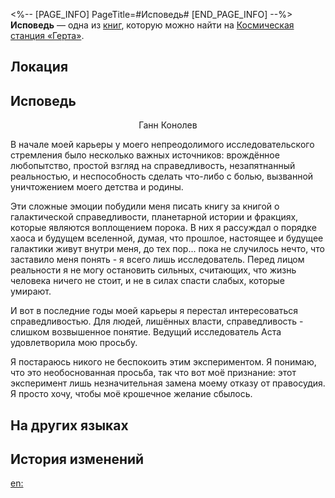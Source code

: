 <%-- [PAGE_INFO]
PageTitle=#Исповедь#
[END_PAGE_INFO] --%>
{{Дополнить}}
{{Книга Инфобокс
|id           = 078
|partIds      = 190202
|Название     = 
|Изображение  = Журнал с КСГ.png
|Мир          = Космическая станция «Герта»
|Томов        = 1
|Автор        = <!--нужно добавить-->
|Описание     = Признание Ганна Конолева о проведении какого-то таинственного эксперимента на космической станции.
|Том1         = {{tx}}
|Источник1    = {{tx|Отсутствует источник}}
|Персонажи    = 
|Фракции      = 
}}
'''Исповедь''' — одна из [[Книги|книг]], которую можно найти на [[Космическая станция «Герта»]].

==Локация==
{{Отметка карты|<!--название карты-->|<!--id отметки-->}}

==Исповедь==
<div align="center">Ганн Конолев</div>

В начале моей карьеры у моего непреодолимого исследовательского стремления было несколько важных источников: врождённое любопытство, простой взгляд на справедливость, незапятнанный реальностью, и неспособность сделать что-либо с болью, вызванной уничтожением моего детства и родины.

Эти сложные эмоции побудили меня писать книгу за книгой о галактической справедливости, планетарной истории и фракциях, которые являются воплощением порока. В них я рассуждал о порядке хаоса и будущем вселенной, думая, что прошлое, настоящее и будущее галактики живут внутри меня, до тех пор... пока не случилось нечто, что заставило меня понять - я всего лишь исследователь. Перед лицом реальности я не могу остановить сильных, считающих, что жизнь человека ничего не стоит, и не в силах спасти слабых, которые умирают.

И вот в последние годы моей карьеры я перестал интересоваться справедливостью. Для людей, лишённых власти, справедливость - слишком возвышенное понятие. {{Цвет|Огненный|'''Я намерен провести секретный эксперимент на космической станции.'''}} Ведущий исследователь Аста удовлетворила мою просьбу.

Я постараюсь никого не беспокоить этим экспериментом. Я понимаю, что это необоснованная просьба, так что вот моё признание: этот эксперимент лишь незначительная замена моему отказу от правосудия. Я просто хочу, чтобы моё крошечное желание сбылось.

==На других языках==
{{На других языках
|en   = Confession Letter
|zhs  = 告罪书
|zht  = 自白書
|ja   = 自白書
|ko   = 자백서
|es   = Confesión de culpabilidad
|fr   = Lettre de confession
|ru   = Исповедь
|th   = คำสารภาพ
|vi   = Thư Tố Cáo
|de   = Schuldbekenntnis
|id   = Surat Pengakuan
|pt   = Carta de Confissão
}}

==История изменений==
{{История изменений|3.5}}

[[en:]]